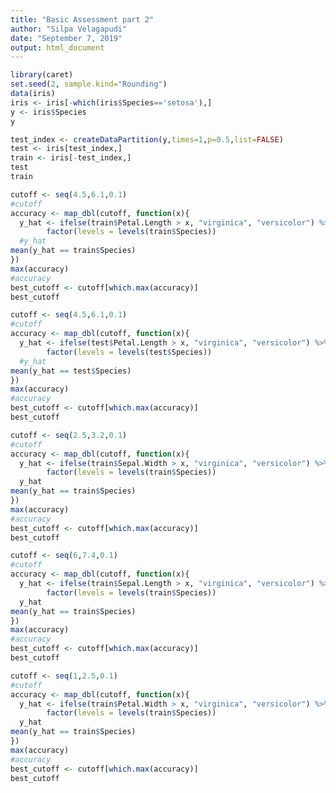 ```yaml
---
title: "Basic Assessment part 2"
author: "Silpa Velagapudi"
date: "September 7, 2019"
output: html_document
---
```


```r
library(caret)
set.seed(2, sample.kind="Rounding")
data(iris)
iris <- iris[-which(iris$Species=='setosa'),]
y <- iris$Species
y
```

```r
test_index <- createDataPartition(y,times=1,p=0.5,list=FALSE)
test <- iris[test_index,]
train <- iris[-test_index,]
test
train
```

```r


cutoff <- seq(4.5,6.1,0.1)
#cutoff
accuracy <- map_dbl(cutoff, function(x){
  y_hat <- ifelse(train$Petal.Length > x, "virginica", "versicolor") %>% 
        factor(levels = levels(train$Species))
  #y_hat
mean(y_hat == train$Species)
})
max(accuracy)
#accuracy
best_cutoff <- cutoff[which.max(accuracy)]
best_cutoff

cutoff <- seq(4.5,6.1,0.1)
#cutoff
accuracy <- map_dbl(cutoff, function(x){
  y_hat <- ifelse(test$Petal.Length > x, "virginica", "versicolor") %>% 
        factor(levels = levels(test$Species))
  #y_hat
mean(y_hat == test$Species)
})
max(accuracy)
#accuracy
best_cutoff <- cutoff[which.max(accuracy)]
best_cutoff


```

```r
cutoff <- seq(2.5,3.2,0.1)
#cutoff
accuracy <- map_dbl(cutoff, function(x){
  y_hat <- ifelse(train$Sepal.Width > x, "virginica", "versicolor") %>% 
        factor(levels = levels(train$Species))
  y_hat
mean(y_hat == train$Species)
})
max(accuracy)
#accuracy
best_cutoff <- cutoff[which.max(accuracy)]
best_cutoff
```

```r
cutoff <- seq(6,7.4,0.1)
#cutoff
accuracy <- map_dbl(cutoff, function(x){
  y_hat <- ifelse(train$Sepal.Length > x, "virginica", "versicolor") %>% 
        factor(levels = levels(train$Species))
  y_hat
mean(y_hat == train$Species)
})
max(accuracy)
#accuracy
best_cutoff <- cutoff[which.max(accuracy)]
best_cutoff
```

```r
cutoff <- seq(1,2.5,0.1)
#cutoff
accuracy <- map_dbl(cutoff, function(x){
  y_hat <- ifelse(train$Petal.Width > x, "virginica", "versicolor") %>% 
        factor(levels = levels(train$Species))
  y_hat
mean(y_hat == train$Species)
})
max(accuracy)
#accuracy
best_cutoff <- cutoff[which.max(accuracy)]
best_cutoff
```

